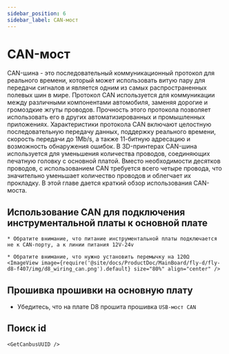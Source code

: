 ```yaml
---
sidebar_position: 6
sidebar_label: CAN-мост
---
```



# CAN-мост

CAN-шина - это последовательный коммуникационный протокол для реального времени, который может использовать витую пару для передачи сигналов и является одним из самых распространенных полевых шин в мире. Протокол CAN используется для коммуникации между различными компонентами автомобиля, заменяя дорогие и громоздкие жгуты проводов. Прочность этого протокола позволяет использовать его в других автоматизированных и промышленных приложениях. Характеристики протокола CAN включают целостную последовательную передачу данных, поддержку реального времени, скорость передачи до 1Mb/s, а также 11-битную адресацию и возможность обнаружения ошибок.
В 3D-принтерах CAN-шина используется для уменьшения количества проводов, соединяющих печатную головку с основной платой. Вместо необходимости десятков проводов, с использованием CAN требуется всего четыре провода, что значительно уменьшает количество проводов и облегчает их прокладку.
В этой главе дается краткий обзор использования CAN-моста.

## Использование CAN для подключения инструментальной платы к основной плате

    * Обратите внимание, что питание инструментальной платы подключается не к CAN-порту, а к линии питания 12V-24v

    * Обратите внимание, что нужно установить перемычку на 120Ω
    <ImageView image={require('@site/docs/ProductDoc/MainBoard/fly-d/fly-d8-f407/img/d8_wiring_can.png').default} size="80%" align="center" />

## Прошивка прошивки на основную плату

* Убедитесь, что на плате D8 прошита прошивка `USB-мост CAN`

## Поиск id

    <GetCanbusUUID />
